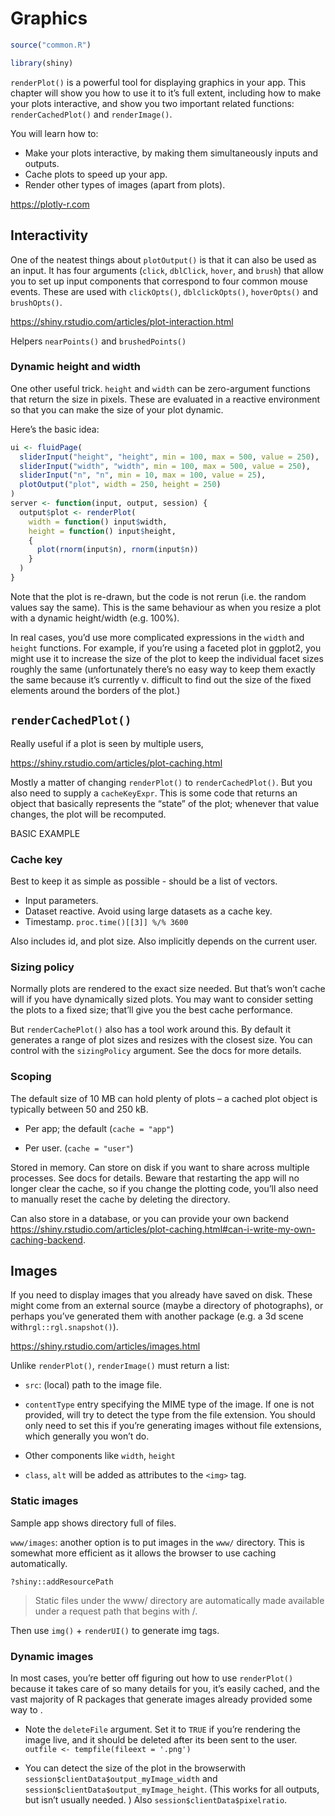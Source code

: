 # Graphics {#action-graphics}

```r
source("common.R")
```

```r
library(shiny)
```

`renderPlot()` is a powerful tool for displaying graphics in your app. This chapter will show you how to use it to it's full extent, including how to make your plots interactive, and show you two important related functions: `renderCachedPlot()` and `renderImage()`.

You will learn how to:

* Make your plots interactive, by making them simultaneously inputs and outputs.
* Cache plots to speed up your app.
* Render other types of images (apart from plots).

<https://plotly-r.com>

## Interactivity

One of the neatest things about `plotOutput()` is that it can also be used as an input. It has four arguments (`click`, `dblClick`, `hover`, and `brush`) that allow you to set up input components that correspond to four common mouse events. These are used with `clickOpts()`, `dblclickOpts()`, `hoverOpts()` and `brushOpts()`.

<https://shiny.rstudio.com/articles/plot-interaction.html>

Helpers `nearPoints()` and `brushedPoints()`

### Dynamic height and width

One other useful trick. `height` and `width` can be zero-argument functions that return the size in pixels. These are evaluated in a reactive environment so that you can make the size of your plot dynamic.

Here's the basic idea:

```r
ui <- fluidPage(
  sliderInput("height", "height", min = 100, max = 500, value = 250),
  sliderInput("width", "width", min = 100, max = 500, value = 250),
  sliderInput("n", "n", min = 10, max = 100, value = 25),
  plotOutput("plot", width = 250, height = 250)
)
server <- function(input, output, session) {
  output$plot <- renderPlot(
    width = function() input$width,
    height = function() input$height,
    {
      plot(rnorm(input$n), rnorm(input$n))
    }
  )
}
```

Note that the plot is re-drawn, but the code is not rerun (i.e. the random values say the same). This is the same behaviour as when you resize a plot with a dynamic height/width (e.g. 100%).

In real cases, you'd use more complicated expressions in the `width` and `height` functions. For example, if you're using a faceted plot in ggplot2, you might use it to increase the size of the plot to keep the individual facet sizes roughly the same (unfortunately there's no easy way to keep them exactly the same because it's currently v. difficult to find out the size of the fixed elements around the borders of the plot.)

## `renderCachedPlot()`

Really useful if a plot is seen by multiple users, 

<https://shiny.rstudio.com/articles/plot-caching.html>

Mostly a matter of changing `renderPlot()` to `renderCachedPlot()`. But you also need to supply a `cacheKeyExpr`. This is some code that returns an object that basically represents the "state" of the plot; whenever that value changes, the plot will be recomputed.

BASIC EXAMPLE

### Cache key

Best to keep it as simple as possible - should be a list of vectors. 

* Input parameters.
* Dataset reactive. Avoid using large datasets as a cache key.
* Timestamp. `proc.time()[[3]] %/% 3600`

Also includes id, and plot size. Also implicitly depends on the current user.

### Sizing policy

Normally plots are rendered to the exact size needed. But that's won't cache will if you have dynamically sized plots. You may want to consider setting the plots to a fixed size; that'll give you the best cache performance.

But `renderCachePlot()` also has a tool work around this. By default it generates a range of plot sizes and resizes with the closest size. You can control with the `sizingPolicy` argument. See the docs for more details.

### Scoping

The default size of 10 MB can hold plenty of plots – a cached plot object is typically between 50 and 250 kB.

* Per app; the default (`cache = "app"`)

* Per user. (`cache = "user"`)

Stored in memory. Can store on disk if you want to share across multiple processes. See docs for details. Beware that restarting the app will no longer clear the cache, so if you change the plotting code, you'll also need to manually reset the cache by deleting the directory. 

Can also store in a database, or you can provide your own backend
<https://shiny.rstudio.com/articles/plot-caching.html#can-i-write-my-own-caching-backend>.

## Images

If you need to display images that you already have saved on disk. These might come from an external source (maybe a directory of photographs), or perhaps you've generated them with another package (e.g. a 3d scene with`rgl::rgl.snapshot()`).

<https://shiny.rstudio.com/articles/images.html>

Unlike `renderPlot()`, `renderImage()` must return a list:

* `src`: (local) path to the image file. 

* `contentType` entry specifying the MIME type of the image. If one is not 
  provided, will try to detect the type from the file extension. You should
  only need to set this if you're generating images without file extensions,
  which generally you won't do.

* Other components like `width`, `height`

* `class`, `alt` will be added as attributes to the `<img>` tag.

### Static images

Sample app shows directory full of files.

`www/images`: another option is to put images in the `www/` directory. This is somewhat more efficient as it allows the browser to use caching automatically.

`?shiny::addResourcePath`

> Static files under the www/ directory are automatically made available under a request path that begins with /.

Then use `img()` + `renderUI()` to generate img tags.

### Dynamic images

In most cases, you're better off figuring out how to use `renderPlot()` because it takes care of so many details for you, it's easily cached, and the vast majority of R packages that generate images already provided some way to .

* Note the `deleteFile` argument. Set it to `TRUE` if you're rendering the image live, and it should be deleted after its been sent to the user. `outfile <- tempfile(fileext = '.png')`

* You can detect the size of the plot in the browserwith `session$clientData$output_myImage_width` and `session$clientData$output_myImage_height`. (This works for all outputs, but isn't usually needed. ) Also `session$clientData$pixelratio`.

